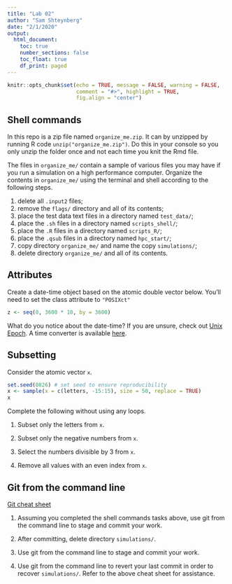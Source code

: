 ```yaml
---
title: "Lab 02"
author: "Sam Shteynberg"
date: "2/1/2020"
output: 
  html_document:
    toc: true
    number_sections: false
    toc_float: true
    df_print: paged
---
```


```r
knitr::opts_chunk$set(echo = TRUE, message = FALSE, warning = FALSE,
                      comment = "#>", highlight = TRUE,
                      fig.align = "center")
```

## Shell commands

In this repo is a zip file named `organize_me.zip`. It can by unzipped by
running R code `unzip("organize_me.zip")`. Do this in your console so you only 
unzip the folder once and not each time you knit the Rmd file.

The files in `organize_me/` contain a sample of various files you may have if 
you run a simulation on a high performance computer. Organize the contents in
`organize_me/` using the terminal and shell according to the following steps.

1. delete all `.input2` files;
2. remove the `flags/` directory and all of its contents;
3. place the test data text files in a directory named `test_data/`;
4. place the `.sh` files in a directory named `scripts_shell/`;
5. place the `.R` files in a directory named `scripts_R/`;
6. place the `.qsub` files in a directory named `hpc_start/`;
7. copy directory `organize_me/` and name the copy `simulations/`;
8. delete directory `organize_me/` and all of its contents.



## Attributes

Create a date-time object based on the atomic double vector below. You'll
need to set the class attribute to `"POSIXct"`

```r
z <- seq(0, 3600 * 10, by = 3600)
```

What do you notice about the date-time? If you are unsure, check out
[Unix Epoch](https://en.wikipedia.org/wiki/Unix_time). A time converter is
available [here](https://www.epochconverter.com).



## Subsetting

Consider the atomic vector `x`.

```r
set.seed(0826) # set seed to ensure reproducibility
x <- sample(x = c(letters, -15:15), size = 50, replace = TRUE)
x
```

Complete the following without using any loops.

1. Subset only the letters from `x`.

2. Subset only the negative numbers from `x`.

3. Select the numbers divisible by 3 from `x`.

4. Remove all values with an even index from `x`.



## Git from the command line

[Git cheat sheet](https://www.atlassian.com/git/tutorials/atlassian-git-cheatsheet)

1. Assuming you completed the shell commands tasks above, use git from the 
   command line to stage and commit your work. 

2. After committing, delete directory `simulations/`.

3. Use git from the command line to stage and commit your work. 

4. Use git from the command line to revert your last commit in order to 
   recover `simulations/`. Refer to the above cheat sheet for assistance.
